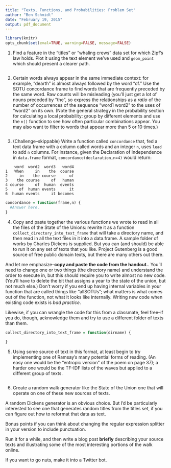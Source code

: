 ```yaml
---
title: "Texts, Functions, and Probabilities: Problem Set"
author: "Ben Schmidt"
date: "February 19, 2015"
output: pdf_document
---
```


```r
library(knitr)
opts_chunk$set(eval=TRUE, warning=FALSE, message=FALSE)
```

1. Find a feature in the "titles" or "whaling crews" data set for which Zipf's law holds. Plot it using the text element we've used and `geom_point` which should present a clearer path.


``` r

```

2. Certain words always appear in the same immediate context: for example, "dearth" is almost always followed by the word "of." Use the SOTU concordance frame to find words that are frequently preceded by the same word. Raw counts will be misleading (you'll just get a lot of nouns preceded by "the", so express the relationships as a *ratio* of the number of occurrences of the sequence "word1 word2" to the uses of "word2" on its own. (Note the general strategy in the probability section for calculating a local probability: group by different elements and use the `n()` function to see how often particular combinations appear. You may also want to filter to words that appear more than 5 or 10 times.)


``` r

```

3. (Challenge--skippable) Write a function called `concordance` that, fed a text data frame with a column called words and an integer `n`, uses `lead` to add `n` columns. For instance, given the Declaration of Independence in `data.frame` format, `concordance(declaration,n=4)` would return:

```
    word  word2  word3   word4
1   When     in    the  course
2     in    the course      of
3    the course     of   human
4 course     of  human  events
5     of  human events      it
6  human events     it becomes
```

``` r

concordance = function(frame,n) {
  #Answer here.
}

```

4. Copy and paste together the various functions we wrote to read in all the files of the State of the Unions: rewrite it as a function `collect_directory_into_text_frame` that will take a directory name, and then read in all the text files in it into a data.frame. A sample folder of works by Charles Dickens is supplied. But you can (and should) be able to run it on any set of texts that you like. Project Gutenberg is a good source of free public domain texts, but there are many others out there.

And let me emphasize--**copy and paste the code from the handout.**. You'll need to change one or two things (the directory name) and understand the order to execute in, but this should require you to write almost no new code. (You'll have to delete the bit that assigns a year to the state of the union, but not much else.) Don't worry if you end up having internal variables in your function that are called things like "allSOTUs"; what matters is what comes out of the function, not what it looks like internally. Writing new code when existing code exists is *bad practice*.

Likewise, if you can wrangle the code for this from a classmate, feel free--if you do, though, acknowledge them and try to use a different folder of texts than them.

``` r

collect_directory_into_text_frame = function(dirname) {
  
}

```

5. Using some source of text in this format, at least begin to try implementing one of Ramsay's many potential forms of reading.  (An easy one would be the "entropic version" of the poem on page 37); a harder one would be the TF-IDF lists of the waves but applied to a different group of texts.

``` r

```



6. Create a random walk generator like the State of the Union one that will operate on one of these new sources of texts.

A random Dickens generator is an obvious choice. But I'd be particularly interested to see one that generates random titles from the titles set, if you can figure out how to reformat that data as text.

Bonus points if you can think about changing the regular expression splitter in your version to include punctuation.

Run it for a while, and then write a blog post **briefly** describing your source texts and illustrating some of the most interesting portions of the walk online.

If you want to go nuts, make it into a Twitter bot. 

``` r

```